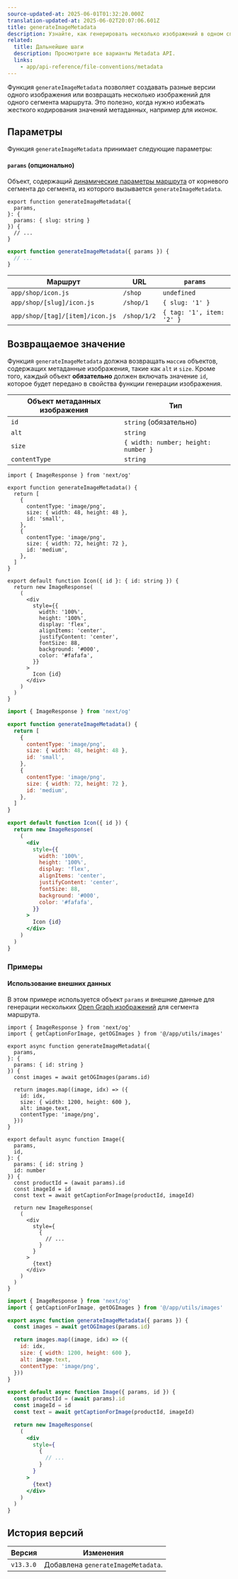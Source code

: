 ```yaml
---
source-updated-at: 2025-06-01T01:32:20.000Z
translation-updated-at: 2025-06-02T20:07:06.601Z
title: generateImageMetadata
description: Узнайте, как генерировать несколько изображений в одном специальном файле Metadata API.
related:
  title: Дальнейшие шаги
  description: Просмотрите все варианты Metadata API.
  links:
    - app/api-reference/file-conventions/metadata
---
```


Функция `generateImageMetadata` позволяет создавать разные версии одного изображения или возвращать несколько изображений для одного сегмента маршрута. Это полезно, когда нужно избежать жесткого кодирования значений метаданных, например для иконок.

## Параметры

Функция `generateImageMetadata` принимает следующие параметры:

#### `params` (опционально)

Объект, содержащий [динамические параметры маршрута](/docs/app/api-reference/file-conventions/dynamic-routes) от корневого сегмента до сегмента, из которого вызывается `generateImageMetadata`.

```tsx filename="icon.tsx" switcher
export function generateImageMetadata({
  params,
}: {
  params: { slug: string }
}) {
  // ...
}
```

```jsx filename="icon.js" switcher
export function generateImageMetadata({ params }) {
  // ...
}
```

| Маршрут                        | URL         | `params`                  |
| ------------------------------ | ----------- | ------------------------- |
| `app/shop/icon.js`             | `/shop`     | `undefined`               |
| `app/shop/[slug]/icon.js`      | `/shop/1`   | `{ slug: '1' }`           |
| `app/shop/[tag]/[item]/icon.js`| `/shop/1/2` | `{ tag: '1', item: '2' }` |

## Возвращаемое значение

Функция `generateImageMetadata` должна возвращать `массив` объектов, содержащих метаданные изображения, такие как `alt` и `size`. Кроме того, каждый объект **обязательно** должен включать значение `id`, которое будет передано в свойства функции генерации изображения.

| Объект метаданных изображения | Тип                                |
| ---------------------------- | ---------------------------------- |
| `id`                         | `string` (обязательно)             |
| `alt`                        | `string`                           |
| `size`                       | `{ width: number; height: number }`|
| `contentType`                | `string`                           |

```tsx filename="icon.tsx" switcher
import { ImageResponse } from 'next/og'

export function generateImageMetadata() {
  return [
    {
      contentType: 'image/png',
      size: { width: 48, height: 48 },
      id: 'small',
    },
    {
      contentType: 'image/png',
      size: { width: 72, height: 72 },
      id: 'medium',
    },
  ]
}

export default function Icon({ id }: { id: string }) {
  return new ImageResponse(
    (
      <div
        style={{
          width: '100%',
          height: '100%',
          display: 'flex',
          alignItems: 'center',
          justifyContent: 'center',
          fontSize: 88,
          background: '#000',
          color: '#fafafa',
        }}
      >
        Icon {id}
      </div>
    )
  )
}
```

```jsx filename="icon.js" switcher
import { ImageResponse } from 'next/og'

export function generateImageMetadata() {
  return [
    {
      contentType: 'image/png',
      size: { width: 48, height: 48 },
      id: 'small',
    },
    {
      contentType: 'image/png',
      size: { width: 72, height: 72 },
      id: 'medium',
    },
  ]
}

export default function Icon({ id }) {
  return new ImageResponse(
    (
      <div
        style={{
          width: '100%',
          height: '100%',
          display: 'flex',
          alignItems: 'center',
          justifyContent: 'center',
          fontSize: 88,
          background: '#000',
          color: '#fafafa',
        }}
      >
        Icon {id}
      </div>
    )
  )
}
```

### Примеры

#### Использование внешних данных

В этом примере используется объект `params` и внешние данные для генерации нескольких [Open Graph изображений](/docs/app/api-reference/file-conventions/metadata/opengraph-image) для сегмента маршрута.

```tsx filename="app/products/[id]/opengraph-image.tsx" switcher
import { ImageResponse } from 'next/og'
import { getCaptionForImage, getOGImages } from '@/app/utils/images'

export async function generateImageMetadata({
  params,
}: {
  params: { id: string }
}) {
  const images = await getOGImages(params.id)

  return images.map((image, idx) => ({
    id: idx,
    size: { width: 1200, height: 600 },
    alt: image.text,
    contentType: 'image/png',
  }))
}

export default async function Image({
  params,
  id,
}: {
  params: { id: string }
  id: number
}) {
  const productId = (await params).id
  const imageId = id
  const text = await getCaptionForImage(productId, imageId)

  return new ImageResponse(
    (
      <div
        style={
          {
            // ...
          }
        }
      >
        {text}
      </div>
    )
  )
}
```

```jsx filename="app/products/[id]/opengraph-image.js" switcher
import { ImageResponse } from 'next/og'
import { getCaptionForImage, getOGImages } from '@/app/utils/images'

export async function generateImageMetadata({ params }) {
  const images = await getOGImages(params.id)

  return images.map((image, idx) => ({
    id: idx,
    size: { width: 1200, height: 600 },
    alt: image.text,
    contentType: 'image/png',
  }))
}

export default async function Image({ params, id }) {
  const productId = (await params).id
  const imageId = id
  const text = await getCaptionForImage(productId, imageId)

  return new ImageResponse(
    (
      <div
        style={
          {
            // ...
          }
        }
      >
        {text}
      </div>
    )
  )
}
```

## История версий

| Версия    | Изменения                          |
| --------- | ---------------------------------- |
| `v13.3.0` | Добавлена `generateImageMetadata`. |